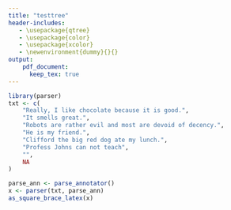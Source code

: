 ```yaml
---
title: "testtree"
header-includes:
   - \usepackage{qtree}
   - \usepackage{color}
   - \usepackage{xcolor}   
   - \newenvironment{dummy}{}{}
output:
    pdf_document:
      keep_tex: true
---
```


```r
library(parser)
txt <- c(
    "Really, I like chocolate because it is good.",
    "It smells great.",
    "Robots are rather evil and most are devoid of decency.",
    "He is my friend.",
    "Clifford the big red dog ate my lunch.",
    "Profess Johns can not teach",
    "",
    NA
)

parse_ann <- parse_annotator()
x <- parser(txt, parse_ann)
as_square_brace_latex(x)
```